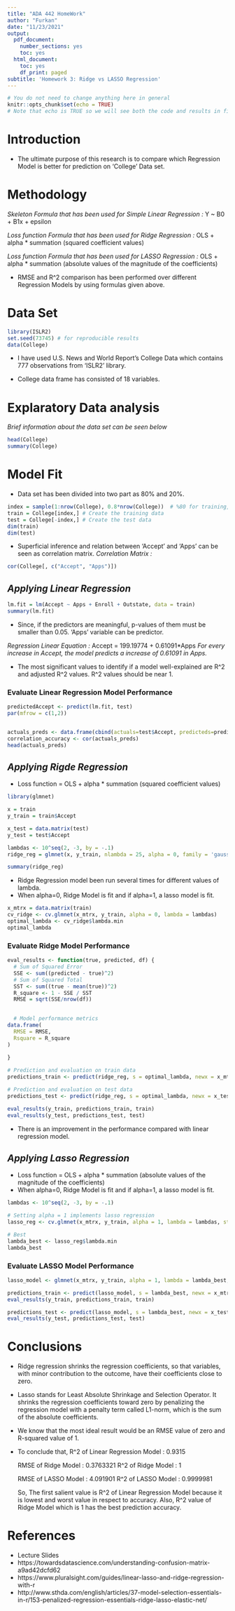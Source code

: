```yaml
---
title: "ADA 442 HomeWork"
author: "Furkan"
date: "11/23/2021"
output:
  pdf_document:
    number_sections: yes
    toc: yes
  html_document:
    toc: yes
    df_print: paged
subtitle: 'Homework 3: Ridge vs LASSO Regression'
---
```


```r
# You do not need to change anything here in general
knitr::opts_chunk$set(echo = TRUE)
# Note that echo is TRUE so we will see both the code and results in final pdf file!
```


# Introduction

- The ultimate purpose of this research is to compare which Regression Model is better for prediction on 'College' Data set.

# Methodology

_Skeleton Formula that has been used for Simple Linear Regression :_  Y ~ B0 + B1x + epsilon

_Loss function Formula that has been used for Ridge Regression :_ OLS + alpha * summation (squared coefficient values)

_Loss function Formula that has been used for LASSO Regression :_ OLS + alpha * summation (absolute values of the magnitude of the coefficients)

- RMSE and R^2 comparison has been performed over different Regression Models by using formulas given above.

# Data Set
```r
library(ISLR2)
set.seed(73745) # for reproducible results
data(College)
```

- I have used U.S. News and World Report's College Data which contains 777 observations from 'ISLR2' library.

- College data frame has consisted of 18 variables.


# Explaratory Data analysis
_Brief information about the data set can be seen below_
```r
head(College)
summary(College)
```


# Model Fit
- Data set has been divided into two part as 80% and 20%.
```r
index = sample(1:nrow(College), 0.8*nrow(College))  # %80 for training, %20 for testing
train = College[index,] # Create the training data 
test = College[-index,] # Create the test data
dim(train)
dim(test)
```

- Superficial inference and relation between 'Accept' and 'Apps' can be seen as correlation matrix. 
_Correlation Matrix :_
```r
cor(College[, c("Accept", "Apps")])
```


## _Applying Linear Regression _
```r
lm.fit = lm(Accept ~ Apps + Enroll + Outstate, data = train) 
summary(lm.fit) 
```
- Since, if the predictors are meaningful, p-values of them must be smaller than 0.05. 'Apps' variable can be predictor.

_Regression Linear Equation :_ Accept = 199.19774 + 0.61091*Apps
_For every increase in Accept, the model predicts a increase of 0.61091 in Apps._

- The most significant values to identify if a model well-explained are R^2 and adjusted R^2 values. R^2 values should be near 1. 

### Evaluate Linear Regression Model Performance

```r
predictedAccept <- predict(lm.fit, test)
par(mfrow = c(1,2))


actuals_preds <- data.frame(cbind(actuals=test$Accept, predicteds=predictedAccept))  # make actuals_predicteds dataframe.
correlation_accuracy <- cor(actuals_preds)  
head(actuals_preds)
```

## _Applying Rigde Regression _

- Loss function = OLS + alpha * summation (squared coefficient values)
```r
library(glmnet)

x = train
y_train = train$Accept

x_test = data.matrix(test)
y_test = test$Accept

lambdas <- 10^seq(2, -3, by = -.1)
ridge_reg = glmnet(x, y_train, nlambda = 25, alpha = 0, family = 'gaussian', lambda = lambdas)

summary(ridge_reg)
```

- Ridge Regression model been run several times for different values of lambda. 
- When alpha=0, Ridge Model is fit and if alpha=1, a lasso model is fit.

```r
x_mtrx = data.matrix(train)
cv_ridge <- cv.glmnet(x_mtrx, y_train, alpha = 0, lambda = lambdas)
optimal_lambda <- cv_ridge$lambda.min
optimal_lambda
```

### Evaluate Ridge Model Performance

```r
eval_results <- function(true, predicted, df) {
  # Sum of Squared Error
  SSE <- sum((predicted - true)^2)
  # Sum of Squared Total
  SST <- sum((true - mean(true))^2)
  R_square <- 1 - SSE / SST
  RMSE = sqrt(SSE/nrow(df))

  
  # Model performance metrics
data.frame(
  RMSE = RMSE,
  Rsquare = R_square
)
  
}

# Prediction and evaluation on train data
predictions_train <- predict(ridge_reg, s = optimal_lambda, newx = x_mtrx)

# Prediction and evaluation on test data
predictions_test <- predict(ridge_reg, s = optimal_lambda, newx = x_test)

eval_results(y_train, predictions_train, train)
eval_results(y_test, predictions_test, test)
```

-  There is an improvement in the performance compared with linear regression model.


## _Applying Lasso Regression _

- Loss function = OLS + alpha * summation (absolute values of the magnitude of the coefficients)
- When alpha=0, Ridge Model is fit and if alpha=1, a lasso model is fit.

```r
lambdas <- 10^seq(2, -3, by = -.1)

# Setting alpha = 1 implements lasso regression
lasso_reg <- cv.glmnet(x_mtrx, y_train, alpha = 1, lambda = lambdas, standardize = TRUE, nfolds = 5)

# Best 
lambda_best <- lasso_reg$lambda.min 
lambda_best
```

### Evaluate LASSO Model Performance
```r
lasso_model <- glmnet(x_mtrx, y_train, alpha = 1, lambda = lambda_best, standardize = TRUE)

predictions_train <- predict(lasso_model, s = lambda_best, newx = x_mtrx)
eval_results(y_train, predictions_train, train)

predictions_test <- predict(lasso_model, s = lambda_best, newx = x_test)
eval_results(y_test, predictions_test, test)
```


# Conclusions 

- Ridge regression shrinks the regression coefficients, so that variables, with minor contribution to the outcome, have their coefficients close to zero.

- Lasso stands for Least Absolute Shrinkage and Selection Operator. It shrinks the regression coefficients toward zero by penalizing the regression model with a penalty term called L1-norm, which is the sum of the absolute coefficients.

- We know that the most ideal result would be an RMSE value of zero and R-squared value of 1.

- To conclude that, 
  R^2 of Linear Regression Model :  0.9315
  
  RMSE of Ridge Model : 0.3763321
  R^2 of Ridge Model :  1
  
  RMSE of LASSO Model : 4.091901
  R^2 of LASSO Model : 0.9999981
  
  So, The first salient value is R^2 of Linear Regression Model because it is lowest and worst value in respect to accuracy.
  Also, R^2 value of Ridge Model which is 1 has the best prediction accuracy.  

# References 

- Lecture Slides
- https://towardsdatascience.com/understanding-confusion-matrix-a9ad42dcfd62
- https://www.pluralsight.com/guides/linear-lasso-and-ridge-regression-with-r
- http://www.sthda.com/english/articles/37-model-selection-essentials-in-r/153-penalized-regression-essentials-ridge-lasso-elastic-net/


